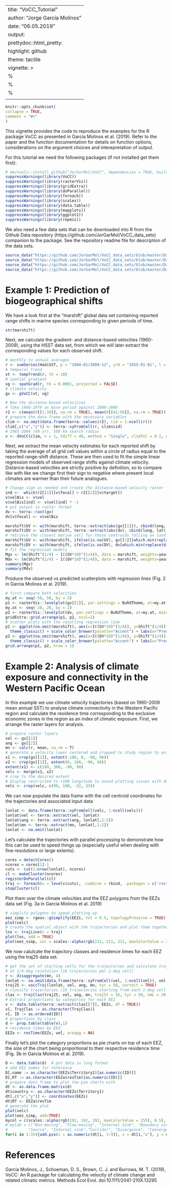 ---
title: "VoCC_Tutorial"
author: "Jorge García Molinos"
date: "06.05.2019"
output:
  prettydoc::html_pretty:
    highlight: github
    theme: tactile
vignette: >
%\VignetteIndexEntry{VoCC_Tutorial}
  %\VignetteEngine{knitr::rmarkdown}
  %\VignetteIndexEntry{VoCC_Tutorial}
  \usepackage[utf8]{inputenc}
  ---
  
  ```r
knitr::opts_chunk$set(
collapse = TRUE,
comment = "#>"
)
```


This vignette provides the code to reproduce the examples for the R package VoCC as presented in Garcia Molinos et al. (2019). Refer to the paper and the function documentation for details on function options, considerations on the argument choices and interepretation of output.

For this tutorial we need the following packages (if not installed get them first):

```r
# devtools::install_github("JorGarMol/VoCC", dependencies = TRUE, build_vignettes = TRUE)
suppressWarnings(library(VoCC))
suppressWarnings(library(rasterVis))
suppressWarnings(library(gridExtra))
suppressWarnings(library(doParallel))
suppressWarnings(library(foreach))
suppressWarnings(library(scales))
suppressWarnings(library(data.table))
suppressWarnings(library(mapplots))
suppressWarnings(library(ggplot2))
suppressWarnings(library(repmis))
```

We also need a few data sets that can be downloaded into R from the Github Data repository (https://github.com/JorGarMol/VoCC_data_sets) companion to the package. See the repository readme file for description of the data sets.

```r
source_data("https://github.com/JorGarMol/VoCC_data_sets/blob/master/Data/HadiSST.rda?raw=true")      # HSST data set
source_data("https://github.com/JorGarMol/VoCC_data_sets/blob/master/Data/EZZs.rda?raw=true")      # EEZs data set
source_data("https://github.com/JorGarMol/VoCC_data_sets/blob/master/Data/marshift.rda?raw=true")  # marshift data set
source_data("https://github.com/JorGarMol/VoCC_data_sets/blob/master/Data/traj25.rda?raw=true")    # traj25 data set
```


# Example 1: Prediction of biogeographical shifts

We have a look first at the “marshift” global data set containing reported range shifts in marine species corresponding to given periods of time.

```r
str(marshift)
```

Next, we calculate the gradient- and distance-based velocities (1960-2009), using the HSST data set, from which we will later extract the corresponding values for each observed shift.

```r
# monthly to annual averages
r <- sumSeries(HadiSST, p = "1960-01/2009-12", yr0 = "1955-01-01", l = nlayers(HadiSST), fun = function(x) colMeans(x, na.rm = TRUE), freqin = "months", freqout = "years")
# temporal trend
vt <- tempTrend(r, th = 10)
# spatial gradient
vg <- spatGrad(r, th = 0.0001, projected = FALSE)
# climate velocity
gv <- gVoCC(vt, vg)

# Now the distance-based velocities
# Take 1960-1970 as base period against 2000-2009
r2 <- c(mean(r[[1:10]], na.rm = TRUE), mean(r[[41:50]], na.rm = TRUE))
# prepare the data frame with the necessary variables
clim <- na.omit(data.frame(terra::values(r2), cid = 1:ncell(r)))
clim[,c("x","y")] <- terra::xyFromCell(r, clim$cid)
# 1965-2004 (40 yr), 500 km search radius
v <- dVoCC(clim, n = 1, tdiff = 40, method = "Single", climTol = 0.1, geoTol = 500, distfun = "GreatCircle", trans = NA, lonlat = TRUE)
```

Next, we extract the mean velocity estimates for each reported shift by taking the average of all grid cell values within a circle of radius equal to the reported range-shift distance. These are then used to fit the simple linear regression models of observed range shifts against climate velocity. Distance-based velocities are strictly positive by definition, so to compare like with like we change first their sign to negative where present local climates are warmer than their future analogues.

```r
# Change sign as needed and create the distance-based velocity raster
ind <-  which(r2[[1]][v$focal] > r2[[2]][v$target])
v$velBis <- v$vel
v$velBis[ind] <- v$vel[ind] * -1
# put output in raster format
dv <- terra::rast(gv)
dv[v$focal] <- v$velBis

marshift$GV <- with(marshift, terra::extract(abs(gv[[1]]), cbind(long, lat), buffer = (Shift* (timespan/10)*1000), fun = mean, na.rm = TRUE, small = TRUE))
marshift$DV <- with(marshift, terra::extract(abs(dv), cbind(long, lat), buffer = (Shift* (timespan/10)*1000), fun = mean, na.rm = TRUE, small = TRUE))
# retrieve the closest marine cell for those centroids falling on land
marshift$GV <- with(marshift, ifelse(is.na(GV), gv[[1]][which.min(replace(distanceFromPoints(gv[[1]], cbind(long,lat)), is.na(gv[[1]]), NA))], GV))
marshift$DV <- with(marshift, ifelse(is.na(DV), dv[which.min(replace(distanceFromPoints(dv, cbind(long, lat)), is.na(dv), NA))],DV))
# fit the regression models
Mgv <- lm(Shift^(1/4) ~ I((GV*10)^(1/4)), data = marshift, weights=years_data)
Mdv <- lm(Shift^(1/4) ~ I((DV*10)^(1/4)), data = marshift, weights=years_data)
summary(Mgv) 
summary(Mdv)
```

Produce the observed vs predicted scatterplots with regression lines (Fig. 2 in Garcia Molinos et al. 2019).

```r
# first compare both velocities
my.at <- seq(-50, 50, by = 5)
p1 <- rasterVis::levelplot(gv[[1]], par.settings = BuRdTheme, at=my.at, main = 'Gradient-based vocc', margin = FALSE)
my.at <- seq(-20, 20, by = 2)
p2 <- rasterVis::levelplot(dv, par.settings = BuRdTheme, at=my.at, main = 'Distance-based vocc', margin = FALSE)
gridExtra::grid.arrange(p1, p2, ncol=1)
# scatter plots with the resulting regression line
p1 <- ggplot(na.omit(marshift), aes(x=I((GV*10)^(1/4)), y=Shift^(1/4))) + geom_point(color="grey") + geom_smooth(method=lm, se=FALSE) +
  theme_classic() + scale_color_brewer(palette="Accent") + labs(x="Predicted shift (x^1/4; km/yr)", y = "Observed shift (y^1/4; km/yr)")
p2 <- ggplot(na.omit(marshift), aes(x=I((DV*10)^(1/4)), y=Shift^(1/4))) + geom_point(color="grey") + geom_smooth(method=lm, se=FALSE) +
  theme_classic() + scale_color_brewer(palette="Accent") + labs(x="Predicted shift (x^1/4; km/yr)", y = "Observed shift (y^1/4; km/yr)")
grid.arrange(p1, p2, nrow = 1)
```

# Example 2: Analysis of climate exposure and connectivity in the Western Pacific Ocean

In this example we use climate velocity trajectories (based on 1960-2009 mean annual SST) to analyse climate connectivity in the Western Pacific region and calculate the residence time corresponding to the exclusive economic zones in the region as an index of climatic exposure. First, we arrange the raster layers for analysis.

```r
# prepare raster layers
vel <- gv[[1]]
ang <- gv[[2]]
mn <- calc(r, mean, na.rm = T)
# generate a velocity layer centered and cropped to study region to extract the initial coordinates for the trajectories from
x1 <- crop(gv[[1]], extent(-180, 0, -90, 90))
x2 <- crop(gv[[1]], extent(0, 180, -90, 90))   
extent(x1) <- c(180, 360, -90, 90)
velc <- merge(x1, x2)
# crop to the desired extent 
# display restricted to +180 longitude to avoid plotting issues with date line crossing
velc <- crop(velc, c(90, 180, -32, 33))
```

We can now populate the data frame with the cell centroid coordinates for the trajectories and associated input data 

```r
lonlat <- data.frame(terra::xyFromCell(velc, 1:ncell(velc)))
lonlat$vel <- terra::extract(vel, lonlat)
lonlat$ang <- terra::extract(ang, lonlat[,1:2])
lonlat$mn <- terra::extract(mn, lonlat[,1:2])
lonlat <- na.omit(lonlat)
```

Let's calculate the trajectories with parallel processing to demonstrate how this can be used to speed things up (especially useful when dealing with fine resolutions or large extents).

```r
cores = detectCores()
ncores = cores[1]-1 
cuts <- cut(1:nrow(lonlat), ncores)
cl <- makeCluster(ncores)
registerDoParallel(cl)
traj <- foreach(x = levels(cuts), .combine = rbind, .packages = c('raster','sp','rgeos','geosphere','rgdal','VoCC'), .multicombine = TRUE) %dopar% {voccTraj(lonlat[cuts == x,], vel, ang, mn, tyr = 50, trajID = as.numeric(rownames(lonlat[cuts == x,])), correct = FALSE)}
stopCluster(cl)
```

Plot them over the climate velocities and the EEZ polygons from the EEZs data set (Fig. 3a in Garcia Molinos et al. 2019)

```r
# simplify polygons to speed plotting up
eez_simp <- rgeos::gSimplify(EEZs, tol = 0.5, topologyPreserve = TRUE)
plot(velc)
# create the spatial object with the trajectories and plot them together with the EEZ polygons
lns <- trajLine(x = traj)
plot(lns, add = TRUE)
plot(eez_simp, col = scales::alpha(rgb(211, 211, 211, maxColorValue = 255), 0.5), add=TRUE)
```

We now calulcate the trajectory classes and residence times for each EEZ using the traj25 data set. 

```r
# get the set of starting cells for the trajectories and calculate trajectories
# at 1/4-deg resolution (16 trajectories per 1-deg cell)
r <- disaggregate(mn, 4)
lonlat <- na.omit(data.frame(terra::xyFromCell(vel, 1:ncell(vel)), vel[], ang[], mn[]))[,1:2]
traj25 <- voccTraj(lonlat, vel, ang, mn, tyr = 50, correct = TRUE)
# classify trajectories (16 trajectories starting from each 1-deg cell cell)
clas <- trajClas(traj25, vel, ang, mn, trajSt = 16, tyr = 50, nmL = 20, smL = 100, Nend = 45, Nst = 15, NFT = 70)
# Extract proportions by categories for each EEZ
v <- data.table(terra::extract(clas[[7]], EEZs, df = TRUE))
v[, TrajClas := as.character(TrajClas)]
v[, ID := as.ordered(ID)]
# proportions by class
d <- prop.table(table(v),1)
# residence times by EEZ
EEZa <- resTime(EEZs, vel, areapg = NA)
```

Finally let's plot the category proportions as pie charts on top of each EEZ, the size of the chart being proportional to their respective residence time (Fig. 3b in Garcia Molinos et al. 2019).

```r
D <- data.table(d)  # put data in long format
# add EEZ names for reference
D[,name := as.character(EEZs$Territory1)[as.numeric(ID)]]
D[,RT := as.character(EEZa$resTim)[as.numeric(ID)]]
# prepare data frame to plot the pie charts with
dt <- as.data.frame.matrix(d) 
dt$country <- as.character(EEZs$Territory1)
dt[,c("x","y")] <- coordinates(EEZs)
dt$RT <- EEZa$resTim 
# generate the plot
plot(velc)
plot(eez_simp, add=TRUE)
mycol = c(scales::alpha(rgb(192, 192, 192, maxColorValue = 255), 0.5), scales::alpha(rgb(204, 255, 204, maxColorValue = 255), 0.5), scales::alpha(rgb(255, 153, 51, maxColorValue = 255), 0.5), scales::alpha(rgb(255, 51, 51, maxColorValue = 255), 0.5), scales::alpha(rgb(51, 51, 255, maxColorValue = 255), 0.5), scales::alpha(rgb(204, 102, 0, maxColorValue = 255), 0.5), scales::alpha(rgb(204, 0, 204, maxColorValue = 255), 0.5), scales::alpha(rgb(255, 255, 51,  maxColorValue = 255), 0.5), scales::alpha(rgb(153, 204, 255, maxColorValue = 255), 0.5))
# mylab = c("Non-moving", "Slow-moving", "Internal Sink", "Boundary sink", 
#         "Source", "Internal sink","Corridor", "Divergence", "Convergence")
for(i in 1:35){add.pie(z = as.numeric(dt[i, 1:9]), x = dt[i,"x"], y = dt[i,"y"], radius = log(dt[i, "RT"]), col = mycol, labels = "")}
```

# References

García Molinos, J., Schoeman, D. S., Brown, C. J. and Burrows, M. T. (2019), VoCC: An R package for calculating the velocity of climate change and related climatic metrics. Methods Ecol Evol. doi:10.1111/2041-210X.13295
